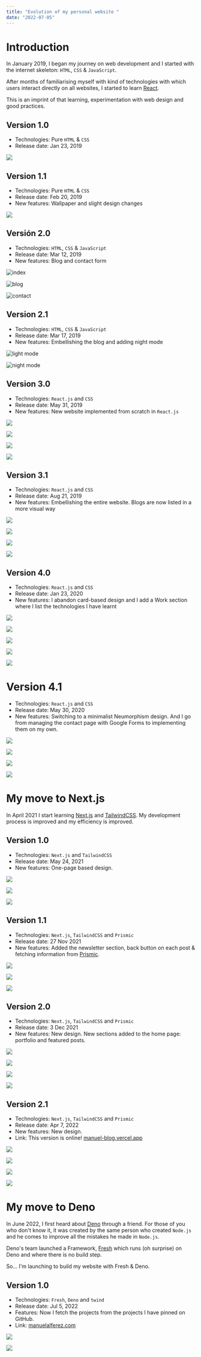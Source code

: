```yaml
---
title: "Evolution of my personal website "
date: "2022-07-05"
---
```


# Introduction

In January 2019, I began my journey on web development and I started with the internet skeleton: `HTML`, `CSS` & `JavaScript`. 

After months of familiarising myself with kind of technologies with which users interact directly on all websites, I started to learn [React](https://reactjs.org/).

This is an imprint of that learning, experimentation with web design and good practices.  

## Version 1.0 

- Technologies: Pure `HTML` & `CSS`
- Release date: Jan 23, 2019

![](https://ik.imagekit.io/manuelalferez/dotcom/evolution-of-my-personal-website/Captura_de_pantalla_2022-07-03_a_las_0.38.52_4CpsYthHy.png?ik-sdk-version=javascript-1.4.3&updatedAt=1657013522218)

## Version 1.1 

- Technologies: Pure `HTML` & `CSS`
- Release date: Feb 20, 2019
- New features: Wallpaper and slight design changes

![](https://ik.imagekit.io/manuelalferez/dotcom/evolution-of-my-personal-website/Captura_de_pantalla_2022-07-03_a_las_0.37.56_nmxSwFv4q.png?ik-sdk-version=javascript-1.4.3&updatedAt=1657013522885)

## Versión 2.0

- Technologies: `HTML`, `CSS` & `JavaScript`
- Release date: Mar 12, 2019
- New features: Blog and contact form

![index](https://ik.imagekit.io/manuelalferez/dotcom/evolution-of-my-personal-website/Captura_de_pantalla_2022-07-03_a_las_0.40.07_qvW4BB8bw.png?ik-sdk-version=javascript-1.4.3&updatedAt=1657013527225)


![blog](https://ik.imagekit.io/manuelalferez/dotcom/evolution-of-my-personal-website/Captura_de_pantalla_2022-07-03_a_las_0.40.28_3u1Ed2i5g.png?ik-sdk-version=javascript-1.4.3&updatedAt=1657013523139)

![contact](https://ik.imagekit.io/manuelalferez/dotcom/evolution-of-my-personal-website/Captura_de_pantalla_2022-07-03_a_las_0.40.39_5Wb9RzhQk.png?ik-sdk-version=javascript-1.4.3&updatedAt=1657013522414)

## Version 2.1

- Technologies: `HTML`, `CSS` & `JavaScript`
- Release date: Mar 17, 2019
- New features: Embellishing the blog and adding night mode

![light mode](https://ik.imagekit.io/manuelalferez/dotcom/evolution-of-my-personal-website/Captura_de_pantalla_2022-07-03_a_las_0.41.16_5p9TftLJJ.png?ik-sdk-version=javascript-1.4.3&updatedAt=1657013522168)

![night mode](https://ik.imagekit.io/manuelalferez/dotcom/evolution-of-my-personal-website/Captura_de_pantalla_2022-07-03_a_las_0.41.27_Mvoa02Ttx.png?ik-sdk-version=javascript-1.4.3&updatedAt=1657013523001)

## Version 3.0

- Technologies: `React.js` and `CSS`
- Release date: May 31, 2019
- New features: New website implemented from scratch in `React.js`

![](https://ik.imagekit.io/manuelalferez/dotcom/evolution-of-my-personal-website/Captura_de_pantalla_2022-07-03_a_las_0.43.44_gIUkSj7zl.png?ik-sdk-version=javascript-1.4.3&updatedAt=1657013523866)

![](https://ik.imagekit.io/manuelalferez/dotcom/evolution-of-my-personal-website/Captura_de_pantalla_2022-07-03_a_las_0.43.55_HMlPTgsMe.png?ik-sdk-version=javascript-1.4.3&updatedAt=1657013523856)

![](https://ik.imagekit.io/manuelalferez/dotcom/evolution-of-my-personal-website/Captura_de_pantalla_2022-07-03_a_las_0.44.04_o2yL24HVl.png?ik-sdk-version=javascript-1.4.3&updatedAt=1657013523035)

![](https://ik.imagekit.io/manuelalferez/dotcom/evolution-of-my-personal-website/Captura_de_pantalla_2022-07-03_a_las_0.44.12_5UGQXF8R6.png?ik-sdk-version=javascript-1.4.3&updatedAt=1657013527385)

## Version 3.1

- Technologies: `React.js` and `CSS`
- Release date: Aug 21, 2019
- New features: Embellishing the entire website. Blogs are now listed in a more visual way

![](https://ik.imagekit.io/manuelalferez/dotcom/evolution-of-my-personal-website/Captura_de_pantalla_2022-07-03_a_las_0.47.30_oUZwjvn6u.png?ik-sdk-version=javascript-1.4.3&updatedAt=1657013531405)

![](https://ik.imagekit.io/manuelalferez/dotcom/evolution-of-my-personal-website/Captura_de_pantalla_2022-07-03_a_las_0.47.38_tuXswlpujg.png?ik-sdk-version=javascript-1.4.3&updatedAt=1657013528782)

![](https://ik.imagekit.io/manuelalferez/dotcom/evolution-of-my-personal-website/Captura_de_pantalla_2022-07-03_a_las_0.47.46_Oz66EnBcw.png?ik-sdk-version=javascript-1.4.3&updatedAt=1657013531872)

![](https://ik.imagekit.io/manuelalferez/dotcom/evolution-of-my-personal-website/Captura_de_pantalla_2022-07-03_a_las_0.47.53_L9IzVO2pl.png?ik-sdk-version=javascript-1.4.3&updatedAt=1657013531555)

## Version 4.0

- Technologies: `React.js` and `CSS`
- Release date: Jan 23, 2020
- New features: I abandon card-based design and I add a Work section where I list the technologies I have learnt 

![](https://ik.imagekit.io/manuelalferez/dotcom/evolution-of-my-personal-website/Captura_de_pantalla_2022-07-03_a_las_0.49.35_auzn34w4_.png?ik-sdk-version=javascript-1.4.3&updatedAt=1657013527774)

![](https://ik.imagekit.io/manuelalferez/dotcom/evolution-of-my-personal-website/Captura_de_pantalla_2022-07-03_a_las_0.49.42_h846Z5pJB.png?ik-sdk-version=javascript-1.4.3&updatedAt=1657013528428)

![](https://ik.imagekit.io/manuelalferez/dotcom/evolution-of-my-personal-website/Captura_de_pantalla_2022-07-03_a_las_0.50.04_Mv1-53F8ev.png?ik-sdk-version=javascript-1.4.3&updatedAt=1657013529927)

![](https://ik.imagekit.io/manuelalferez/dotcom/evolution-of-my-personal-website/Captura_de_pantalla_2022-07-03_a_las_0.49.50_6xej2qYNaK.png?ik-sdk-version=javascript-1.4.3&updatedAt=1657013528883)

![](https://ik.imagekit.io/manuelalferez/dotcom/evolution-of-my-personal-website/Captura_de_pantalla_2022-07-03_a_las_0.49.56_weYdh_Q0_.png?ik-sdk-version=javascript-1.4.3&updatedAt=1657013528880)

# Version 4.1

- Technologies: `React.js` and `CSS`
- Release date: May 30, 2020
- New features: Switching to a minimalist Neumorphism design. And I go from managing the contact page with Google Forms to implementing them on my own.

![](https://ik.imagekit.io/manuelalferez/dotcom/evolution-of-my-personal-website/Captura_de_pantalla_2022-07-03_a_las_0.52.24_5e_ncTtxE_.png?ik-sdk-version=javascript-1.4.3&updatedAt=1657013528366)

![](https://ik.imagekit.io/manuelalferez/dotcom/evolution-of-my-personal-website/Captura_de_pantalla_2022-07-03_a_las_0.52.33_ryfNiTS6fI.png?ik-sdk-version=javascript-1.4.3&updatedAt=1657013530174)

![](https://ik.imagekit.io/manuelalferez/dotcom/evolution-of-my-personal-website/Captura_de_pantalla_2022-07-03_a_las_0.52.40_Z1sA_Y3CBg.png?ik-sdk-version=javascript-1.4.3&updatedAt=1657013529327)

![](https://ik.imagekit.io/manuelalferez/dotcom/evolution-of-my-personal-website/Captura_de_pantalla_2022-07-03_a_las_0.52.50_lCbwok3Ow.png?ik-sdk-version=javascript-1.4.3&updatedAt=1657013529232)

# My move to Next.js

In April 2021 I start learning [Next.js](https://nextjs.org/) and [TailwindCSS](https://tailwindcss.com/). My development process is improved and my efficiency is improved. 

## Version 1.0

- Technologies: `Next.js` and `TailwindCSS`
- Release date: May 24, 2021
- New features: One-page based design.

![](https://ik.imagekit.io/manuelalferez/dotcom/evolution-of-my-personal-website/Captura_de_pantalla_2022-07-05_a_las_12.26.36__-vORyQWZ.png?ik-sdk-version=javascript-1.4.3&updatedAt=1657016838115)

![](https://ik.imagekit.io/manuelalferez/dotcom/evolution-of-my-personal-website/Captura_de_pantalla_2022-07-05_a_las_12.27.56_-YgEgGkrH.png?ik-sdk-version=javascript-1.4.3&updatedAt=1657016888321)

![](https://ik.imagekit.io/manuelalferez/dotcom/evolution-of-my-personal-website/Captura_de_pantalla_2022-07-05_a_las_12.28.36_pQBJ6dcp3.png?ik-sdk-version=javascript-1.4.3&updatedAt=1657016930500)

## Version 1.1

- Technologies: `Next.js`, `TailwindCSS` and `Prismic`
- Release date: 27 Nov 2021
- New features: Added the newsletter section, back button on each post & fetching information from [Prismic](https://prismic.io/).

![](https://ik.imagekit.io/manuelalferez/dotcom/evolution-of-my-personal-website/Captura_de_pantalla_2022-07-05_a_las_12.34.27_flNeMXiPV.png?ik-sdk-version=javascript-1.4.3&updatedAt=1657017312240)

![](https://ik.imagekit.io/manuelalferez/dotcom/evolution-of-my-personal-website/Captura_de_pantalla_2022-07-05_a_las_12.34.40_AogLxja7f.png?ik-sdk-version=javascript-1.4.3&updatedAt=1657017312351)

![](https://ik.imagekit.io/manuelalferez/dotcom/evolution-of-my-personal-website/Captura_de_pantalla_2022-07-05_a_las_12.37.24_a-RF7AQyf.png?ik-sdk-version=javascript-1.4.3&updatedAt=1657017456727)

## Version 2.0

- Technologies: `Next.js`, `TailwindCSS` and `Prismic`
- Release date: 3 Dec 2021 
- New features: New design. New sections added to the home page: portfolio and featured posts. 

![](https://ik.imagekit.io/manuelalferez/dotcom/evolution-of-my-personal-website/Captura_de_pantalla_2022-07-05_a_las_12.42.24_gIgcXtIg6.png?ik-sdk-version=javascript-1.4.3&updatedAt=1657017815876)

![](https://ik.imagekit.io/manuelalferez/dotcom/evolution-of-my-personal-website/Captura_de_pantalla_2022-07-05_a_las_12.43.19_xFzX3WrAj.png?ik-sdk-version=javascript-1.4.3&updatedAt=1657017816571)

![](https://ik.imagekit.io/manuelalferez/dotcom/evolution-of-my-personal-website/Captura_de_pantalla_2022-07-05_a_las_12.46.11_Rrcp7h0iKv.png?ik-sdk-version=javascript-1.4.3&updatedAt=1657017984129)

![](https://ik.imagekit.io/manuelalferez/dotcom/evolution-of-my-personal-website/Captura_de_pantalla_2022-07-05_a_las_12.42.58_Z0nqDVwwm.png?ik-sdk-version=javascript-1.4.3&updatedAt=1657017816740)

## Version 2.1

- Technologies: `Next.js`, `TailwindCSS` and `Prismic`
- Release date: Apr 7, 2022 
- New features: New design. 
- Link: This version is online! [manuel-blog.vercel.app](https://manuel-blog.vercel.app/)


![](https://ik.imagekit.io/manuelalferez/dotcom/evolution-of-my-personal-website/Captura_de_pantalla_2022-07-05_a_las_12.51.07_zyoGRB_Tf.png?ik-sdk-version=javascript-1.4.3&updatedAt=1657018306361)

![](https://ik.imagekit.io/manuelalferez/dotcom/evolution-of-my-personal-website/Captura_de_pantalla_2022-07-05_a_las_12.51.22_bIR1nKR36.png?ik-sdk-version=javascript-1.4.3&updatedAt=1657018307022)

![](https://ik.imagekit.io/manuelalferez/dotcom/evolution-of-my-personal-website/Captura_de_pantalla_2022-07-05_a_las_12.53.23_fkCRbYMl4.png?ik-sdk-version=javascript-1.4.3&updatedAt=1657018421881)

![](https://ik.imagekit.io/manuelalferez/dotcom/evolution-of-my-personal-website/Captura_de_pantalla_2022-07-05_a_las_12.51.32_UGzzACbO8.png?ik-sdk-version=javascript-1.4.3&updatedAt=1657018306365)

# My move to Deno 

In June 2022, I first heard about [Deno](https://deno.land/) through a friend. For those of you who don't know it, it was created by the same person who created `Node.js` and he comes to improve all the mistakes he made in `Node.js`. 

Deno's team launched a Framework, [Fresh](https://fresh.deno.dev/) which runs (oh surprise) on Deno and where there is no build step. 

So... I'm launching to build my website with Fresh & Deno. 

## Version 1.0

- Technologies: `Fresh`, `Deno` and `twind`
- Release date: Jul 5, 2022 
- Features: Now I fetch the projects from the projects I have pinned on GitHub. 
- Link: [manuelalferez.com](https://manuelalferez.com/)

![](https://ik.imagekit.io/manuelalferez/dotcom/evolution-of-my-personal-website/FireShot_Capture_017_-_Manuel_Alfe%CC%81rez_-_manuelalferez.com_s62Mtk_CH.png?ik-sdk-version=javascript-1.4.3&updatedAt=1657019490820)

![](https://ik.imagekit.io/manuelalferez/dotcom/evolution-of-my-personal-website/Captura_de_pantalla_2022-07-05_a_las_13.15.53_OLZJlXZMo.png?ik-sdk-version=javascript-1.4.3&updatedAt=1657019771585)